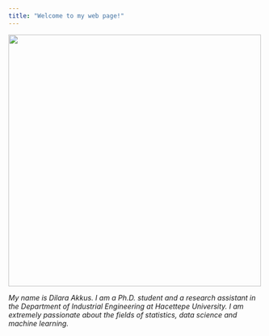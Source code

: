 ```yaml
---
title: "Welcome to my web page!"
---
```


![](assets/images/fighting-stance-po.gif){fig-align="center" width="500"}

*My name is Dilara Akkus. I am a Ph.D. student and a research assistant in the Department of Industrial Engineering at Hacettepe University. I am extremely passionate about the fields of statistics, data science and machine learning.*

